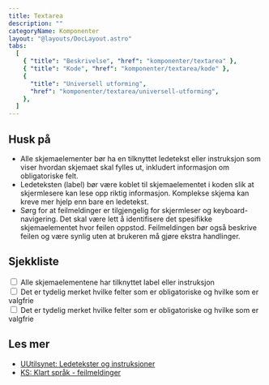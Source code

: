 ```yaml
---
title: Textarea
description: ""
categoryName: Komponenter
layout: "@layouts/DocLayout.astro"
tabs:
  [
    { "title": "Beskrivelse", "href": "komponenter/textarea" },
    { "title": "Kode", "href": "komponenter/textarea/kode" },
    {
      "title": "Universell utforming",
      "href": "komponenter/textarea/universell-utforming",
    },
  ]
---
```



## Husk på

- Alle skjemaelementer bør ha en tilknyttet ledetekst eller instruksjon som viser hvordan skjemaet skal fylles ut, inkludert informasjon om obligatoriske felt.
- Ledeteksten (label) bør være koblet til skjemaelementet i koden slik at skjermlesere kan lese opp riktig informasjon. Komplekse skjema kan kreve mer hjelp enn bare en ledetekst.
- Sørg for at feilmeldinger er tilgjengelig for skjermleser og keyboard-navigering. Det skal være lett å identifisere det spesifikke skjemaelementet hvor feilen oppstod. Feilmeldingen bør også beskrive feilen og være synlig uten at brukeren må gjøre ekstra handlinger.

## Sjekkliste

<CodeExample>
  <div class="pkt-input-check">
    <div class="pkt-input-check__input">
      <input
        type="checkbox"
        class="pkt-input-check__input-checkbox"
        id="exampleCheckbox1"
      />
      <label class="pkt-input-check__input-label" for="exampleCheckbox1">
        Alle skjemaelementene har tilknyttet label eller instruksjon
      </label>
    </div>
    <div class="pkt-input-check__input">
      <input
        type="checkbox"
        class="pkt-input-check__input-checkbox"
        id="exampleCheckbox2"
      />
      <label class="pkt-input-check__input-label" for="exampleCheckbox2">
        Det er tydelig merket hvilke felter som er obligatoriske og hvilke som
        er valgfrie
      </label>
    </div>
    <div class="pkt-input-check__input">
      <input
        type="checkbox"
        class="pkt-input-check__input-checkbox"
        id="exampleCheckbox3"
      />
      <label class="pkt-input-check__input-label" for="exampleCheckbox3">
        Det er tydelig merket hvilke felter som er obligatoriske og hvilke som
        er valgfrie
      </label>
    </div>
  </div>
</CodeExample>

## Les mer

- [UUtilsynet: Ledetekster og instruksjoner](https://www.uutilsynet.no/veiledning/skjema/38#ledetekster_og_instruksjoner)
- [KS: Klart språk - feilmeldinger](https://www.ks.no/fagomrader/digitalisering/klart-sprak-i-digitale-selvbetjeningslosninger/tekst-pa-interaksjonselementer/feilmeldinger/)
